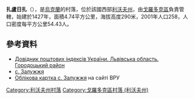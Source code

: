 {{coord|49|50|20|N|23|45|16|E|scale:100000|display=title}}

'''扎盧日扎'''（{{lang-uk|Залужжя}}），是[[烏克蘭|烏克蘭]]的村落，位於該國西部[[利沃夫州|利沃夫州]]，由[[戈羅多克區|戈羅多克區]]負責管轄，始建於1427年，面積4.74平方公里，海拔高度290米，2001年人口258，人口密度每平方公里54.43人。

==參考資料==
*[http://www.uaidx.com/13/301/index Довідник поштових індексів України. Львівська область. Городоцький район] {{Wayback|url=http://www.uaidx.com/13/301/index |date=20161001112734 }}
* [http://w1.c1.rada.gov.ua/pls/z7503/A005?rf7571=19393 с. Залужжя]
* [http://w1.c1.rada.gov.ua/pls/z7503/A005?rf7571=19393 Облікова картка с. Залужжя] на сайті ВРУ

{{DEFAULTSORT:Залужжя}}
[[Category:利沃夫州村落|Category:利沃夫州村落]]
[[Category:戈羅多克區村落_(利沃夫州)|Category:戈羅多克區村落 (利沃夫州)]]


{{Lviv-geo-stub}}